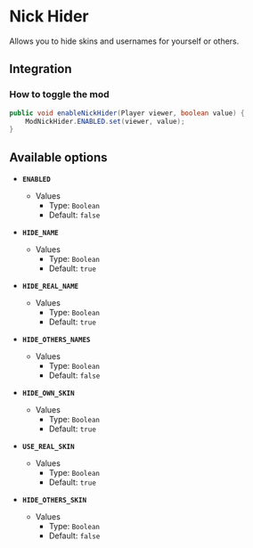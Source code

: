 # Nick Hider

Allows you to hide skins and usernames for yourself or others.

## Integration

### How to toggle the mod

```java
public void enableNickHider(Player viewer, boolean value) {
    ModNickHider.ENABLED.set(viewer, value);
}
```

## Available options

- __`ENABLED`__
    - Values
        - Type: `Boolean`
        - Default: `false`

- __`HIDE_NAME`__
    - Values
        - Type: `Boolean`
        - Default: `true`

- __`HIDE_REAL_NAME`__
    - Values
        - Type: `Boolean`
        - Default: `true`

- __`HIDE_OTHERS_NAMES`__
    - Values
        - Type: `Boolean`
        - Default: `false`

- __`HIDE_OWN_SKIN`__
    - Values
        - Type: `Boolean`
        - Default: `true`

- __`USE_REAL_SKIN`__
    - Values
        - Type: `Boolean`
        - Default: `true`

- __`HIDE_OTHERS_SKIN`__
    - Values
        - Type: `Boolean`
        - Default: `false`

